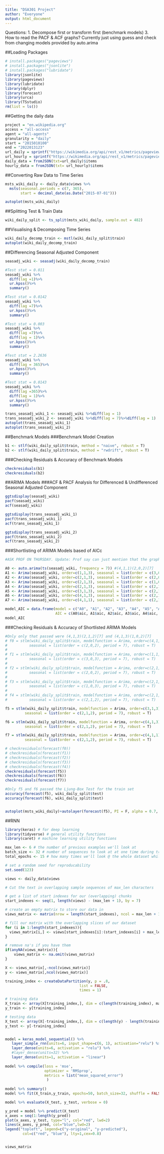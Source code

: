 ```yaml
---
title: "DSA301 Project"
author: "Everyone"
output: html_document
---
```

Questions:
1. Decompose first or transform first (benchmark models)
3. How to read the PACF & ACF graphs? Currently just using guess and check from changing models provided by auto.arima

##Loading Packages
```r
# install.packages("pageviews")
# install.packages("jsonlite")
# install.packages("lubridate")
library(jsonlite)
library(pageviews)
library(lubridate)
library(dplyr)
library(forecast)
library(urca)
library(TSstudio)
rm(list = ls())
```

##Getting the daily data
```r
project = "en.wikipedia.org"
access = "all-access"
agent = "all-agents"
granularity = "daily"
start = "2015010100"
end = "2022013123"
url_daily = sprintf("https://wikimedia.org/api/rest_v1/metrics/pageviews/aggregate/%s/%s/%s/%s/%s/%s", project, access, agent, granularity, start, end)
url_hourly = sprintf("https://wikimedia.org/api/rest_v1/metrics/pageviews/aggregate/%s/%s/%s/%s/%s/%s", project, access, agent, "hourly", start, end)
daily_data = fromJSON(txt=url_daily)$items
hourly_data = fromJSON(txt= url_hourly)$items

```

##Converting Raw Data to Time Series
```r
msts_wiki_daily <- daily_data$views %>% 
  msts(seasonal.periods = c(7, 365), 
       start = decimal_date(as.Date("2015-07-01")))

autoplot(msts_wiki_daily)
```

##Splitting Test & Train Data
```r
wiki_daily_split <- ts_split(msts_wiki_daily, sample.out = 482)
```

##Visualising & Decomposing Time Series
```r
wiki_daily_decomp_train <- mstl(wiki_daily_split$train)
autoplot(wiki_daily_decomp_train)
```

##Differencing Seasonal Adjusted Component
```r
seasadj_wiki <- seasadj(wiki_daily_decomp_train)

#Test stat = 0.011
seasadj_wiki %>% 
  diff(lag =1)%>%
  ur.kpss()%>%
  summary()

#Test stat = 0.0142 
seasadj_wiki %>% 
  diff(lag =7)%>%
  ur.kpss()%>%
  summary()

#Test stat = 0.003
seasadj_wiki %>% 
  diff(lag =7)%>% 
  diff(lag = 1)%>%
  ur.kpss()%>%
  summary()

#Test stat = 2.2636
seasadj_wiki %>% 
  diff(lag = 365)%>%
  ur.kpss()%>%
  summary()

#Test stat = 0.0143
seasadj_wiki %>% 
  diff(lag =365)%>% 
  diff(lag = 1)%>%
  ur.kpss()%>%
  summary()

trans_seasadj_wiki_1 <- seasadj_wiki %>%diff(lag = 1)
trans_seasadj_wiki_2 <- seasadj_wiki %>%diff(lag = 7)%>%diff(lag = 1)
autoplot(trans_seasadj_wiki_1)
autoplot(trans_seasadj_wiki_2)
```


##Benchmark Models
###Benchmark Model Creation
```r
b1 <- stlf(wiki_daily_split$train, method = "naive", robust = T)
b2 <- stlf(wiki_daily_split$train, method = "rwdrift", robust = T)
```

###Checking Residuals & Accuracy of Benchmark Models
```r
checkresiduals(b1)
checkresiduals(b2)
```

##ARIMA Models
###ACF & PACF Analysis for Differenced & Undifferenced Seasonal Adjusted Component
```r
ggtsdisplay(seasadj_wiki)
pacf(seasadj_wiki)
acf(seasadj_wiki)

ggtsdisplay(trans_seasadj_wiki_1)
pacf(trans_seasadj_wiki_1)
acf(trans_seasadj_wiki_1)

ggtsdisplay(trans_seasadj_wiki_2)
pacf(trans_seasadj_wiki_2)
acf(trans_seasadj_wiki_2)
```
###Shortlisting of ARIMA Models based of AICc
```r
#ASK PROF ON THURSDAY. Update: Prof say can just mention that the graphs got show  some MA or AR orders and that supports our models (e.g. we got MA and AR components)

A0 <- auto.arima(ts(seasadj_wiki, frequency = 7)) #(4,1,1)(2,0,2)[7]
A1 <- Arima(seasadj_wiki, order=c(1,1,3), seasonal = list(order = c(3,0,3), period = 7))
A2 <- Arima(seasadj_wiki, order=c(2,1,3), seasonal = list(order = c(2,0,2), period = 7))
A3 <- Arima(seasadj_wiki, order=c(2,1,3), seasonal = list(order = c(1,0,3), period = 7))
A4 <- Arima(seasadj_wiki, order=c(2,1,3), seasonal = list(order = c(2,1,2), period = 7))
A5 <- Arima(seasadj_wiki, order=c(3,1,3), seasonal = list(order = c(2,1,2), period = 7))
A6 <- Arima(seasadj_wiki, order=c(4,1,3), seasonal = list(order = c(2,1,2), period = 7))
A7 <- Arima(seasadj_wiki, order=c(4,1,1), seasonal = list(order = c(2,1,2), period = 7))

model_AIC = data.frame(model = c("A0", "A1", "A2", "A3", "A4", "A5", "A6", "A7"),
                       AIC = c(A0$aic, A1$aic, A2$aic, A3$aic, A4$aic, A5$aic, A6$aic, A7$aic))
model_AIC
```

###Checking Residuals & Accuracy of Shortlisted ARIMA Models
```r

#Only only that passed were (4,1,3)(2,1,2)[7] and (4,1,3)(1,0,2)[7]
# f0 = stlm(wiki_daily_split$train, modelfunction = Arima, order=c(4,1,1), 
#          seasonal = list(order = c(2,0,2), period = 7), robust = T)
# 
# f1 = stlm(wiki_daily_split$train, modelfunction = Arima, order=c(1,1,3), 
#          seasonal = list(order = c(3,0,3), period = 7), robust = T)
# 
# f2 = stlm(wiki_daily_split$train, modelfunction = Arima, order=c(2,1,3), 
#          seasonal = list(order = c(2,0,2), period = 7), robust = T)
# 
# f3 = stlm(wiki_daily_split$train, modelfunction = Arima, order=c(2,1,3), 
#          seasonal = list(order = c(1,0,3), period = 7), robust = T)
# 
# f4 = stlm(wiki_daily_split$train, modelfunction = Arima, order=c(2,1,3), 
#          seasonal = list(order = c(2,1,2), period = 7), robust = T)

f5 = stlm(wiki_daily_split$train, modelfunction = Arima, order=c(3,1,3), 
         seasonal = list(order = c(2,1,2), period = 7), robust = T)

f6 = stlm(wiki_daily_split$train, modelfunction = Arima, order=c(4,1,3), 
         seasonal = list(order = c(2,1,2), period = 7), robust = T)

f7 = stlm(wiki_daily_split$train, modelfunction = Arima, order=c(4,1,1), 
         seasonal = list(order = c(2,1,2), period = 7), robust = T)

# checkresiduals(forecast(f0))
# checkresiduals(forecast(f1))
# checkresiduals(forecast(f2))
# checkresiduals(forecast(f3))
# checkresiduals(forecast(f4))
checkresiduals(forecast(f5))
checkresiduals(forecast(f6))
checkresiduals(forecast(f7))

#Only f5 and f6 passed the Ljung-Box Test for the train set
accuracy(forecast(f5), wiki_daily_split$test)
accuracy(forecast(f6), wiki_daily_split$test)


autoplot(msts_wiki_daily)+autolayer(forecast(f5), PI = F, alpha = 0.7, col = "red")
```

##RNN
```r
library(keras) # for deep learning
library(tidyverse) # general utility functions
library(caret) # machine learning utility functions

max_len <- 6 # the number of previous examples we'll look at
batch_size <- 32 # number of sequences to look at at one time during training
total_epochs <- 15 # how many times we'll look @ the whole dataset while training our model

# set a random seed for reproducability
set.seed(123)

views <- daily_data$views

# Cut the text in overlapping sample sequences of max_len characters

# get a list of start indexes for our (overlapping) chunks
start_indexes <- seq(1, length(views) - (max_len + 1), by = 7)

# create an empty matrix to store our data in
views_matrix <- matrix(nrow = length(start_indexes), ncol = max_len + 1)

# fill our matrix with the overlapping slices of our dataset
for (i in 1:length(start_indexes)){
  views_matrix[i,] <- views[start_indexes[i]:(start_indexes[i] + max_len)]
}

# remove na's if you have them
if(anyNA(views_matrix)){
    views_matrix <- na.omit(views_matrix)
}

X <- views_matrix[,-ncol(views_matrix)]
y <- views_matrix[,ncol(views_matrix)]

training_index <- createDataPartition(y, p = .8, 
                                  list = FALSE, 
                                  times = 1)

# training data
X_train <- array(X[training_index,], dim = c(length(training_index), max_len, 1))
y_train <- y[training_index]

# testing data
X_test <- array(X[-training_index,], dim = c(length(y) - length(training_index), max_len, 1))
y_test <- y[-training_index]


model = keras_model_sequential() %>%   
   layer_simple_rnn(units=6, input_shape=c(6, 1), activation="relu") %>%  
   layer_dense(units=6, activation = "relu") %>%  
   #layer_dense(units=32) %>%  
   layer_dense(units=1, activation = "linear")
 
model %>% compile(loss = 'mse',
                  optimizer = 'RMSprop',
                  metrics = list("mean_squared_error")
                   )
 
model %>% summary()
model %>% fit(X_train,y_train, epochs=50, batch_size=32, shuffle = FALSE,validation_split = 0.2 )

model %>% evaluate(X_test, y_test, verbose = 0)

y_pred = model %>% predict(X_test)
x_axes = seq(1:length(y_pred))
plot(x_axes, y_test, type="l", col="red", lwd=2)
lines(x_axes, y_pred, col="blue",lwd=2)
legend("topleft", legend=c("y-original", "y-predicted"),
        col=c("red", "blue"), lty=1,cex=0.8)



```

```r
views_matrix
```

